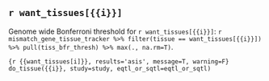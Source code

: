 ## `r want_tissues[{{i}}]`

Genome wide Bonferroni threshold for `r want_tissues[{{i}}]`: `r mismatch_gene_tissue_tracker %>% filter(tissue == want_tissues[{{i}}]) %>% pull(tiss_bfr_thresh) %>% max(., na.rm=T)`.

```{r {{want_tissues[i]}}, results='asis', message=T, warning=F}
do_tissue({{i}}, study=study, eqtl_or_sqtl=eqtl_or_sqtl)
```
